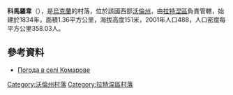 {{coord|51|42|31|N|24|34|57|E|scale:30000|display=title}}

'''科馬羅韋'''（{{lang-uk|Комарове}}），是[[烏克蘭|烏克蘭]]的村落，位於該國西部[[沃倫州|沃倫州]]，由[[拉特涅區|拉特涅區]]負責管轄，始建於1834年，面積1.36平方公里，海拔高度151米，2001年人口488，人口密度每平方公里358.03人。

==參考資料==
* [http://weather.in.ua/ua/volynskaja/11214 Погода в селі Комарове]{{Wayback|url=http://weather.in.ua/ua/volynskaja/11214 |date=20111219092342 }}

[[Category:沃倫州村落|Category:沃倫州村落]]
[[Category:拉特涅區村落|Category:拉特涅區村落]]


{{Volyn-geo-stub}}